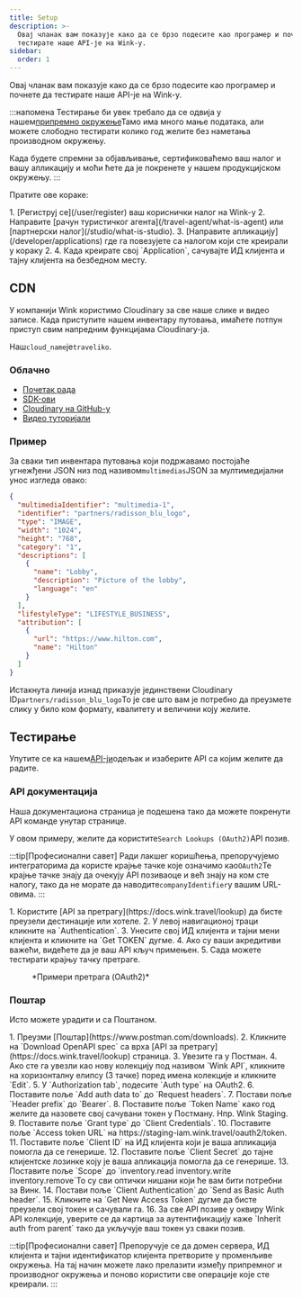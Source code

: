 ```yaml
---
title: Setup
description: >-
  Овај чланак вам показује како да се брзо подесите као програмер и почнете да
  тестирате наше API-је на Wink-у.
sidebar:
  order: 1
---
```


Овај чланак вам показује како да се брзо подесите као програмер и почнете да тестирате наше API-је на Wink-у.

:::напомена
Тестирање би увек требало да се одвија у нашем[припремно окружење](/getting-started/environments)Тамо има много мање података, али можете слободно тестирати колико год желите без наметања производном окружењу.

Када будете спремни за објављивање, сертификоваћемо ваш налог и вашу апликацију и моћи ћете да је покренете у нашем продукцијском окружењу.
:::

Пратите ове кораке:

<Steps>
  1. [Региструј се](/user/register) ваш кориснички налог на Wink-у
  2. Направите [рачун туристичког агента](/travel-agent/what-is-agent) или [партнерски налог](/studio/what-is-studio).
  3. [Направите апликацију](/developer/applications) где га повезујете са налогом који сте креирали у кораку 2.
  4. Када креирате свој `Application`, сачувајте ИД клијента и тајну клијента на безбедном месту.
</Steps>


## CDN

У компанији Wink користимо Cloudinary за све наше слике и видео записе. Када приступите нашем инвентару путовања, имаћете потпун приступ свим напредним функцијама Cloudinary-ја.

Наш`cloud_name`је`traveliko`.

### Облачно

* [Почетак рада](https://cloudinary.com/documentation/dev_kickstart)
* [SDK-ови](https://cloudinary.com/documentation/cloudinary_sdks)
* [Cloudinary на GitHub-у](https://github.com/cloudinary)
* [Видео туторијали](https://cloudinary.com/documentation/cloudinary_sdks_tutorials)

### Пример

За сваки тип инвентара путовања који подржавамо постојаће угнежђени JSON низ под називом`multimedias`JSON за мултимедијални унос изгледа овако:

```json {3}
{
  "multimediaIdentifier": "multimedia-1",
  "identifier": "partners/radisson_blu_logo",
  "type": "IMAGE",
  "width": "1024",
  "height": "768",
  "category": "1",
  "descriptions": [
    {
      "name": "Lobby",
      "description": "Picture of the lobby",
      "language": "en"
    }
  ],
  "lifestyleType": "LIFESTYLE_BUSINESS",
  "attribution": [
    {
      "url": "https://www.hilton.com",
      "name": "Hilton"
    }
  ]
}
```

Истакнута линија изнад приказује јединствени Cloudinary ID`partners/radisson_blu_logo`То је све што вам је потребно да преузмете слику у било ком формату, квалитету и величини коју желите.

## Тестирање

Упутите се ка нашем[API-ји](/developer/apis)одељак и изаберите API са којим желите да радите.

### API документација

Наша документациона страница је подешена тако да можете покренути API команде унутар странице.

У овом примеру, желите да користите`Search Lookups (OAuth2)`API позив.

:::tip\[Професионални савет]
Ради лакшег коришћења, препоручујемо интеграторима да користе крајње тачке које означимо као`OAuth2`Те крајње тачке знају да очекују API позиваоце и већ знају на ком сте налогу, тако да не морате да наводите`companyIdentifier`у вашим URL-овима.
:::

<Steps>
  1. Користите [API за претрагу](https://docs.wink.travel/lookup) да бисте преузели дестинације или хотеле.
  2. У левој навигационој траци кликните на `Authentication`.
  3. Унесите свој ИД клијента и тајни мени клијента и кликните на `Get TOKEN` дугме.
  4. Ако су ваши акредитиви важећи, видећете да је ваш API кључ примењен.
  5. Сада можете тестирати крајњу тачку претраге.
</Steps>


<figure>
  <CloudinaryImage width="700" height="265" resize="scale" quality="best" alt="Крајња тачка API-ја за претрагу" src="academy/lookup-api-call" errorImage="noimage_opaque_nyrtl0.png" />

  <figcaption>*Примери претрага (OAuth2)*</figcaption>
</figure>


### Поштар

Исто можете урадити и са Поштаном.

<Steps>
  1. Преузми [Поштар](https://www.postman.com/downloads).
  2. Кликните на `Download OpenAPI spec` са врха [API за претрагу](https://docs.wink.travel/lookup) страница.
  3. Увезите га у Постман.
  4. Ако сте га увезли као нову колекцију под називом `Wink API`, кликните на хоризонталну елипсу (3 тачке) поред имена колекције и кликните `Edit`.
  5. У `Authorization tab`, подесите `Auth type` на OAuth2.
  6. Поставите поље `Add auth data to` до `Request headers`.
  7. Постави поље `Header prefix` до `Bearer`.
  8. Поставите поље `Token Name` како год желите да назовете свој сачувани токен у Постману. Нпр. Wink Staging.
  9. Поставите поље `Grant type` до `Client Credentials`.
  10. Поставите поље `Access token URL` на https://staging-iam.wink.travel/oauth2/token.
  11. Поставите поље `Client ID` на ИД клијента који је ваша апликација помогла да се генерише.
  12. Поставите поље `Client Secret` до тајне клијентске лозинке коју је ваша апликација помогла да се генерише.
  13. Поставите поље `Scope` до `inventory.read inventory.write inventory.remove`То су сви оптички нишани који ће вам бити потребни за Винк.
  14. Постави поље `Client Authentication` до `Send as Basic Auth header`.
  15. Кликните на `Get New Access Token` дугме да бисте преузели свој токен и сачували га.
  16. За све API позиве у оквиру Wink API колекције, уверите се да картица за аутентификацију каже `Inherit auth from parent` тако да укључује ваш токен уз сваки позив.
</Steps>


:::tip\[Професионални савет]
Препоручује се да домен сервера, ИД клијента и тајни идентификатор клијента претворите у променљиве окружења. На тај начин можете лако прелазити између припремног и производног окружења и поново користити све операције које сте креирали.
:::

